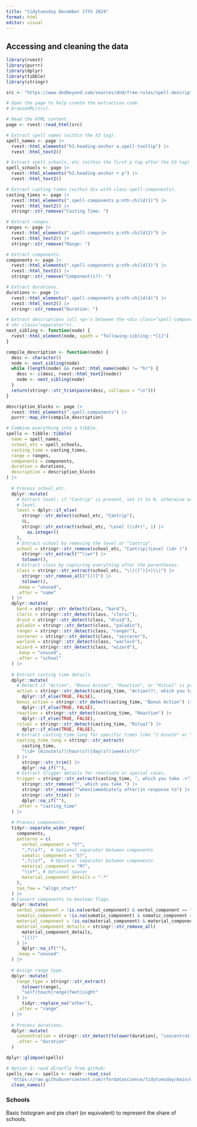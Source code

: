 ```yaml
---
title: "tidytuesday December 17th 2024"
format: html
editor: visual
---
```


## Accessing and cleaning the data

```r
library(rvest)
library(purrr)
library(dplyr)
library(tibble)
library(stringr)

src <- "https://www.dndbeyond.com/sources/dnd/free-rules/spell-descriptions"

# Open the page to help create the extraction code
# browseURL(src).

# Read the HTML content.
page <- rvest::read_html(src)

# Extract spell names (within the h3 tag).
spell_names <- page |>
  rvest::html_elements("h3.heading-anchor a.spell-tooltip") |>
  rvest::html_text2()

# Extract spell schools, etc (within the first p tag after the h3 tag).
spell_schools <- page |>
  rvest::html_elements("h3.heading-anchor + p") |>
  rvest::html_text2()

# Extract casting times (within div with class spell-components).
casting_times <- page |>
  rvest::html_elements(".spell-components p:nth-child(1)") |>
  rvest::html_text2() |>
  stringr::str_remove("Casting Time: ")

# Extract ranges.
ranges <- page |>
  rvest::html_elements(".spell-components p:nth-child(2)") |>
  rvest::html_text2() |>
  stringr::str_remove("Range: ")

# Extract components.
components <- page |>
  rvest::html_elements(".spell-components p:nth-child(3)") |>
  rvest::html_text2() |>
  stringr::str_remove("Component(s?): ")

# Extract durations.
durations <- page |>
  rvest::html_elements(".spell-components p:nth-child(4)") |>
  rvest::html_text2() |>
  stringr::str_remove("Duration: ")

# Extract descriptions (all <p>'s between the <div class="spell-components"> and
# <hr class="separator">).
next_sibling <- function(node) {
  rvest::html_element(node, xpath = "following-sibling::*[1]")
}

compile_description <- function(node) {
  desc <- character()
  node <- next_sibling(node)
  while (length(node) && rvest::html_name(node) != "hr") {
    desc <- c(desc, rvest::html_text2(node))
    node <- next_sibling(node)
  }
  return(stringr::str_trim(paste(desc, collapse = "\n")))
}

description_blocks <- page |>
  rvest::html_elements(".spell-components") |>
  purrr::map_chr(compile_description)

# Combine everything into a tibble.
spells <- tibble::tibble(
  name = spell_names,
  school_etc = spell_schools,
  casting_time = casting_times,
  range = ranges,
  components = components,
  duration = durations,
  description = description_blocks
) |> 
  
  # Process school_etc.
  dplyr::mutate(
    # Extract level: if "Cantrip" is present, set it to 0, otherwise extract the
    # level.
    level = dplyr::if_else(
      stringr::str_detect(school_etc, "Cantrip"), 
      0L, 
      stringr::str_extract(school_etc, "Level (\\d+)", 1) |> 
        as.integer()
    ),
    # Extract school by removing the level or "Cantrip".
    school = stringr::str_remove(school_etc, "Cantrip|(Level \\d+ )") |> 
      stringr::str_extract("^\\w+") |> 
      tolower(),
    # Extract class by capturing everything after the parentheses.
    class = stringr::str_extract(school_etc, "\\(([^)]+)\\)") |> 
      stringr::str_remove_all("[()]") |> 
      tolower(),
    .keep = "unused",
    .after = "name"
  ) |>
  dplyr::mutate(
    bard = stringr::str_detect(class, "bard"),
    cleric = stringr::str_detect(class, "cleric"),
    druid = stringr::str_detect(class, "druid"),
    paladin = stringr::str_detect(class, "paladin"),
    ranger = stringr::str_detect(class, "ranger"),
    sorcerer = stringr::str_detect(class, "sorcerer"),
    warlock = stringr::str_detect(class, "warlock"),
    wizard = stringr::str_detect(class, "wizard"),
    .keep = "unused",
    .after = "school"
  ) |> 
  
  # Extract casting time details.
  dplyr::mutate(
    # Detect if "Action", "Bonus Action", "Reaction", or "Ritual" is present.
    action = stringr::str_detect(casting_time, "Action(?!, which you take)") |>
      dplyr::if_else(TRUE, FALSE),
    bonus_action = stringr::str_detect(casting_time, "Bonus Action") |>
      dplyr::if_else(TRUE, FALSE),
    reaction = stringr::str_detect(casting_time, "Reaction") |>
      dplyr::if_else(TRUE, FALSE),
    ritual = stringr::str_detect(casting_time, "Ritual") |>
      dplyr::if_else(TRUE, FALSE),
    # Extract casting_time_long for specific times like "1 minute" or "24 hours"
    casting_time_long = stringr::str_extract(
      casting_time,
      "\\d+ (minute(s?)|hour(s?)|day(s?)|week(s?))"
    ) |> 
      stringr::str_trim() |> 
      dplyr::na_if(""),
    # Extract trigger details for reactions or special cases.
    trigger = stringr::str_extract(casting_time, ", which you take .+") |>
      stringr::str_remove("^, which you take ") |> 
      stringr::str_remove("^when|immediately after|in response to") |>
      stringr::str_trim() |> 
      dplyr::na_if(""),
    .after = "casting_time"
  ) |> 
  
  # Process components.
  tidyr::separate_wider_regex(
    components,
    patterns = c(
      verbal_component = "V?",
      ",?\\s?",  # Optional separator between components
      somatic_component = "S?",
      ",?\\s?",  # Optional separator between components
      material_component = "M?",
      "\\s*", # Optional spacer
      material_component_details = ".*"
    ),
    too_few = "align_start"
  ) |>
  # Convert components to boolean flags.
  dplyr::mutate(
    verbal_component = !is.na(verbal_component) & verbal_component == "V",
    somatic_component = !is.na(somatic_component) & somatic_component == "S",
    material_component = !is.na(material_component) & material_component == "M",
    material_component_details = stringr::str_remove_all(
      material_component_details,
      "[()]"
    ) |> 
      dplyr::na_if(""),
    .keep = "unused"
  ) |> 
  
  # Assign range type.
  dplyr::mutate(
    range_type = stringr::str_extract(
      tolower(range),
      "self|touch|range|feet|sight"
    ) |> 
      tidyr::replace_na("other"),
    .after = "range"
  ) |> 
  
  # Process durations.
  dplyr::mutate(
    concentration = stringr::str_detect(tolower(duration), "concentration"),
    .after = "duration"
  )

dplyr::glimpse(spells)
```
```r
# Option 2: read directly from github:
spells_raw <- spells <- readr::read_csv(
  'https://raw.githubusercontent.com/rfordatascience/tidytuesday/main/data/2024/2024-12-17/spells.csv') |> 
  clean_names()
```

### Schools

Basic histogram and pie chart (or equivalent) to represent the share of schools.

```r

```

